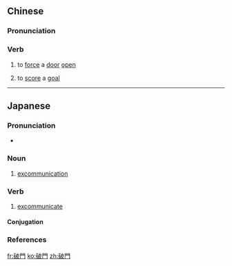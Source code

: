 {{also|破门}}
==Chinese==
{{zh-forms|s=破门}}

===Pronunciation===
{{zh-pron
|m=pòmén
|c=po3 mun4
|cat=v
}}

===Verb===
{{zh-verb}}

# to [[force]] a [[door]] [[open]]
# {{lb|zh|sport}} to [[score]] a [[goal]]

----

==Japanese==
{{ja-kanjitab|は|もん|yomi=on}}
{{wikipedia|lang=ja}}

===Pronunciation===
* {{ja-pron|yomi=o|はもん|acc=0|acc_ref=NHK}}

===Noun===
{{ja-noun|はもん}}

# [[excommunication]]

===Verb===
{{ja-verb-suru|tr=trans|はもん}}

# [[excommunicate]]

====Conjugation====
{{ja-suru|はもん}}

===References===
<references/>

[[fr:破門]]
[[ko:破門]]
[[zh:破門]]